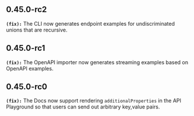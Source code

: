 ## 0.45.0-rc2
**`(fix):`** The CLI now generates endpoint examples for undiscriminated unions that are recursive.


## 0.45.0-rc1
**`(fix):`** The OpenAPI importer now generates streaming examples based on OpenAPI examples.


## 0.45.0-rc0
**`(fix):`** The Docs now support rendering `additionalProperties` in the API Playground so that users can send out arbitrary key,value pairs.


